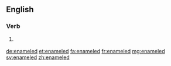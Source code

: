 ==English==

===Verb===
{{head|en|verb form}}

# {{label|en|US}} {{en-past of|enamel}}

[[de:enameled]]
[[et:enameled]]
[[fa:enameled]]
[[fr:enameled]]
[[mg:enameled]]
[[sv:enameled]]
[[zh:enameled]]